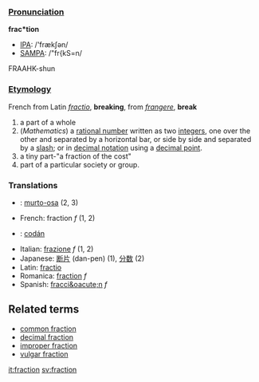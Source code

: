 ===[[Pronunciation]]===

'''frac*tion'''
*[[IPA]]: /'frækʃən/
*[[SAMPA]]: /"fr{kS=n/
FRAAHK-shun
===[[Etymology]]===

French from Latin ''[[fractio]]'', '''breaking''', from ''[[frangere]]'', '''break'''

# a part of a whole
# (''Mathematics'') a [[rational number]] written as two [[integer]]s, one over the other and separated by a horizontal bar, or side by side and separated by a [[slash]]; or in [[decimal notation]] using a [[decimal point]].
# a tiny part-"a fraction of the cost"
# part of a particular society or group.

===Translations===
*{{msg:fi}}: [[murto-osa]] (2, 3)
*French: fraction ''f'' (1, 2)
*{{ga}}: [[codán]]
*Italian: [[frazione]] ''f'' (1, 2)
*Japanese: [[断片]] (dan-pen) (1), [[分数]] (2)
*Latin: [[fractio]]
*Romanica: [[fraction]] ''f''
*Spanish: [[fracci&oacute;n]] ''f''

==Related terms==
*[[common fraction]]
*[[decimal fraction]]
*[[improper fraction]]
*[[vulgar fraction]]

[[it:fraction]]
[[sv:fraction]]